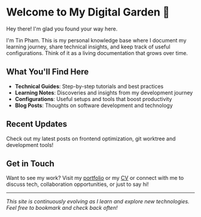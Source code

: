 # Welcome to My Digital Garden 🌱

Hey there! I'm glad you found your way here.

I'm Tin Pham. This is my personal knowledge base where I document my learning journey, share technical insights, and keep track of useful configurations. Think of it as a living documentation that grows over time.

## What You'll Find Here

- **Technical Guides**: Step-by-step tutorials and best practices
- **Learning Notes**: Discoveries and insights from my development journey
- **Configurations**: Useful setups and tools that boost productivity
- **Blog Posts**: Thoughts on software development and technology

## Recent Updates

Check out my latest posts on frontend optimization, git worktree and development tools!

## Get in Touch

Want to see my work? Visit my [portfolio](https://tinspham.dev/) or my [CV](https://tinspham.dev/cv.pdf) or connect with me to discuss tech, collaboration opportunities, or just to say hi!

---

_This site is continuously evolving as I learn and explore new technologies. Feel free to bookmark and check back often!_

